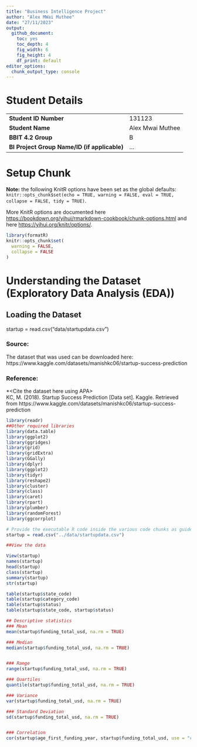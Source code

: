 ```yaml
---
title: "Business Intelligence Project"
author: "Alex MWai Muthee"
date: "27/11/2023"
output:
  github_document: 
    toc: yes
    toc_depth: 4
    fig_width: 6
    fig_height: 4
    df_print: default
editor_options:
  chunk_output_type: console
---
```


# Student Details

|                                              |     |
|----------------------------------------------|-----|
| **Student ID Number**                        | 131123 |
| **Student Name**                             | Alex Mwai Muthee |
| **BBIT 4.2 Group**                           | B |
| **BI Project Group Name/ID (if applicable)** | ... |

# Setup Chunk

**Note:** the following KnitR options have been set as the global defaults: <BR> `knitr::opts_chunk$set(echo = TRUE, warning = FALSE, eval = TRUE, collapse = FALSE, tidy = TRUE)`.

More KnitR options are documented here <https://bookdown.org/yihui/rmarkdown-cookbook/chunk-options.html> and here <https://yihui.org/knitr/options/>.

```r
library(formatR)
knitr::opts_chunk$set(
  warning = FALSE,
  collapse = FALSE
)
```

# Understanding the Dataset (Exploratory Data Analysis (EDA))

## Loading the Dataset
startup = read.csv("data/startupdata.csv")

### Source:

The dataset that was used can be downloaded here: https://www.kaggle.com/datasets/manishkc06/startup-success-prediction

### Reference:

*\<Cite the dataset here using APA\>\
KC, M. (2018). Startup Success Prediction [Data set]. Kaggle. Retrieved from https://www.kaggle.com/datasets/manishkc06/startup-success-prediction

```r
library(readr)
##Other required libraries
library(data.table)
library(ggplot2)
library(ggridges)
library(grid)
library(gridExtra)
library(GGally)
library(dplyr)
library(ggplot2)
library(tidyr)
library(reshape2)
library(cluster)
library(class)
library(caret)
library(rpart)
library(plumber)
library(randomForest)
library(ggcorrplot)

# Provide the executable R code inside the various code chunks as guided by the lab work.
startup = read.csv("../data/startupdata.csv")

##View the data

View(startup)
names(startup)
head(startup)
class(startup)
summary(startup)
str(startup)

table(startup$state_code)
table(startup$category_code)
table(startup$status)
table(startup$state_code, startup$status)

## Descriptive statistics
### Mean
mean(startup$funding_total_usd, na.rm = TRUE)

### Median
median(startup$funding_total_usd, na.rm = TRUE)


### Range
range(startup$funding_total_usd, na.rm = TRUE)

### Quartiles
quantile(startup$funding_total_usd, na.rm = TRUE)

### Variance
var(startup$funding_total_usd, na.rm = TRUE)

### Standard Deviation
sd(startup$funding_total_usd, na.rm = TRUE)


### Correlation
cor(startup$age_first_funding_year, startup$funding_total_usd, use = "complete.obs")

```